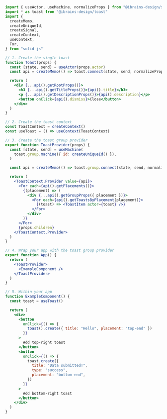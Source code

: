 ```jsx
import { useActor, useMachine, normalizeProps } from "@ibrains-design/solid"
import * as toast from "@ibrains-design/toast"
import {
  createMemo,
  createUniqueId,
  createSignal,
  createContext,
  useContext,
  For,
} from "solid-js"

// 1. Create the single toast
function Toast(props) {
  const [state, send] = useActor(props.actor)
  const api = createMemo(() => toast.connect(state, send, normalizeProps))

  return (
    <div {...api().getRootProps()}>
      <h3 {...api().getTitleProps()}>{api().title}</h3>
      <p {...api().getDescriptionProps()}>{api().description}</p>
      <button onClick={api().dismiss}>Close</button>
    </div>
  )
}

// 2. Create the toast context
const ToastContext = createContext()
const useToast = () => useContext(ToastContext)

// 3. Create the toast group provider
export function ToastProvider(props) {
  const [state, send] = useMachine(
    toast.group.machine({ id: createUniqueId() }),
  )

  const api = createMemo(() => toast.group.connect(state, send, normalizeProps))

  return (
    <ToastContext.Provider value={api}>
      <For each={api().getPlacements()}>
        {(placement) => (
          <div {...api().getGroupProps({ placement })}>
            <For each={api().getToastsByPlacement(placement)}>
              {(toast) => <ToastItem actor={toast} />}
            </For>
          </div>
        )}
      </For>
      {props.children}
    </ToastContext.Provider>
  )
}

// 4. Wrap your app with the toast group provider
export function App() {
  return (
    <ToastProvider>
      <ExampleComponent />
    </ToastProvider>
  )
}

// 5. Within your app
function ExampleComponent() {
  const toast = useToast()

  return (
    <div>
      <button
        onClick={() => {
          toast().create({ title: "Hello", placement: "top-end" })
        }}
      >
        Add top-right toast
      </button>
      <button
        onClick={() => {
          toast.create({
            title: "Data submitted!",
            type: "success",
            placement: "bottom-end",
          })
        }}
      >
        Add bottom-right toast
      </button>
    </div>
  )
}
```
